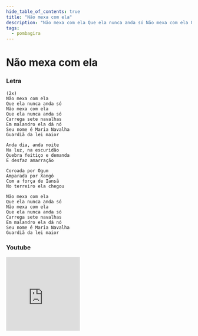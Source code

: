 ```yaml
---
hide_table_of_contents: true
title: "Não mexa com ela"
description: "Não mexa com ela Que ela nunca anda só Não mexa com ela Que ela nunca anda só Carrega sete navalhas Em malandro ela dá nó Seu nome é Maria Navalha Guardiã da lei maior Anda dia, anda noite Na luz, na escuridão Quebra feitiço e demanda E desfaz amarração Coroada por Ogum Amparada por Xangô Com a força de Iansã No terreiro ela chegou Não mexa com ela Que ela nunca anda só Não mexa com ela Que ela nunca anda só Carrega sete navalhas Em malandro ela dá nó Seu nome é Maria Navalha Guardiã da lei maior"
tags:
  - pombagira
---
```


# Não mexa com ela

### Letra

```text
(2x)
Não mexa com ela
Que ela nunca anda só
Não mexa com ela
Que ela nunca anda só
Carrega sete navalhas
Em malandro ela dá nó
Seu nome é Maria Navalha
Guardiã da lei maior

Anda dia, anda noite
Na luz, na escuridão
Quebra feitiço e demanda
E desfaz amarração

Coroada por Ogum
Amparada por Xangô
Com a força de Iansã
No terreiro ela chegou

Não mexa com ela
Que ela nunca anda só
Não mexa com ela
Que ela nunca anda só
Carrega sete navalhas
Em malandro ela dá nó
Seu nome é Maria Navalha
Guardiã da lei maior
```

### Youtube

<iframe
  width="200"
  height="200"
  src="https://www.youtube.com/embed/MDBuXYNx3QY"
  title="YouTube video player"
  frameborder="0"
  allow="accelerometer; autoplay; clipboard-write; encrypted-media; gyroscope; picture-in-picture; web-share"
  referrerpolicy="strict-origin-when-cross-origin"
  allowfullscreen
></iframe>